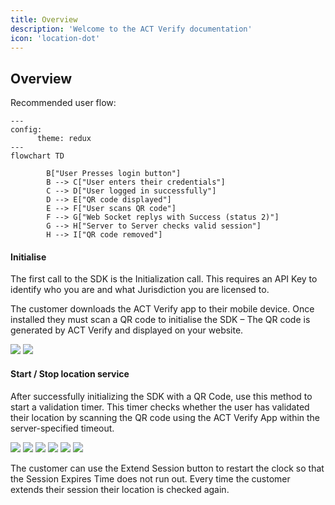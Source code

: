 ```yaml
---
title: Overview
description: 'Welcome to the ACT Verify documentation'
icon: 'location-dot'
---
```


## Overview

Recommended user flow:

```mermaid
---
config:
      theme: redux
---
flowchart TD
        
        B["User Presses login button"]
        B --> C["User enters their credentials"]
        C --> D["User logged in successfully"]
        D --> E["QR code displayed"]
        E --> F["User scans QR code"]
        F --> G["Web Socket replys with Success (status 2)"]
        G --> H["Server to Server checks valid session"]
        H --> I["QR code removed"]
```

#### Initialise 

The first call to the SDK is the Initialization call.  This requires an API Key to identify who you are and what Jurisdiction you are licensed to. 

The customer downloads the ACT Verify app to their mobile device.  Once installed they must scan a QR code to initialise the SDK – The QR code is generated by ACT Verify and displayed on your website. 

<img src="/images/verify/QR code.png" />

<img src="/images/verify/Screen Session Started.png" />

#### Start / Stop location service 

After successfully initializing the SDK with a QR Code, use this method to start a validation timer. This timer checks whether the user has validated their location by scanning the QR code using the ACT Verify App within the server-specified timeout. 

<img class="mobile" src="/images/verify/Scan QR code button.jpg" />
<img class="mobile" src="/images/verify/Scan QR.jpg" />
<img class="mobile" src="/images/verify/Valid Location.jpg" />
<img class="mobile" src="/images/verify/Session Started.jpg" />
<img class="mobile" src="/images/verify/Extend Session Button.jpg" />
<img class="mobile" src="/images/verify/Session Expired.jpg" />

The customer can use the Extend Session button to restart the clock so that the Session Expires Time does not run out.  Every time the customer extends their session their location is checked again. 

